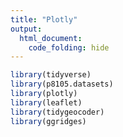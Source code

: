 ```yaml
---
title: "Plotly"
output: 
  html_document:
    code_folding: hide
---
```


```r
library(tidyverse)
library(p8105.datasets)
library(plotly)
library(leaflet)
library(tidygeocoder)
library(ggridges)
```